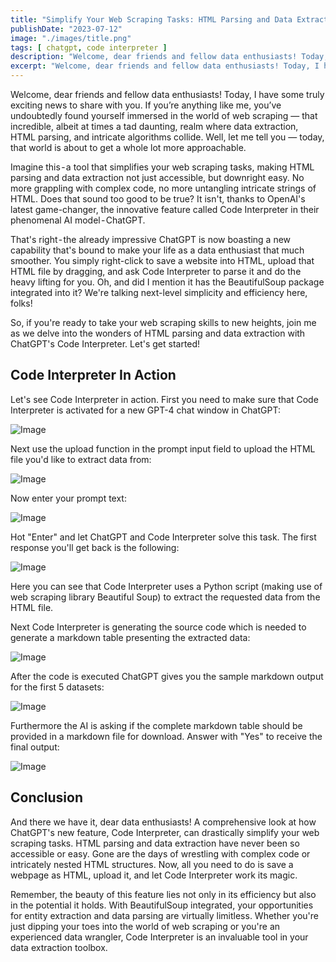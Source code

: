 ```yaml
---
title: "Simplify Your Web Scraping Tasks: HTML Parsing and Data Extraction with ChatGPT’s Code Interpreter"
publishDate: "2023-07-12"
image: "./images/title.png"
tags: [ chatgpt, code interpreter ]
description: "Welcome, dear friends and fellow data enthusiasts! Today, I have some truly exciting news to share with you. If you’re anything like me, you’ve undoubtedly found yourself immersed in the world of web scraping — that incredible, albeit at times a tad daunting, realm where data extraction, HTML parsing, and intricate algorithms collide. Well, let me tell you — today, that world is about to get a whole lot more approachable." 
excerpt: "Welcome, dear friends and fellow data enthusiasts! Today, I have some truly exciting news to share with you. If you’re anything like me, you’ve undoubtedly found yourself immersed in the world of web scraping — that incredible, albeit at times a tad daunting, realm where data extraction, HTML parsing, and intricate algorithms collide. Well, let me tell you — today, that world is about to get a whole lot more approachable."
---
```


Welcome, dear friends and fellow data enthusiasts! Today, I have some truly exciting news to share with you. If you’re anything like me, you’ve undoubtedly found yourself immersed in the world of web scraping — that incredible, albeit at times a tad daunting, realm where data extraction, HTML parsing, and intricate algorithms collide. Well, let me tell you — today, that world is about to get a whole lot more approachable.

Imagine this - a tool that simplifies your web scraping tasks, making HTML parsing and data extraction not just accessible, but downright easy. No more grappling with complex code, no more untangling intricate strings of HTML. Does that sound too good to be true? It isn't, thanks to OpenAI's latest game-changer, the innovative feature called Code Interpreter in their phenomenal AI model - ChatGPT.

That's right - the already impressive ChatGPT is now boasting a new capability that's bound to make your life as a data enthusiast that much smoother. You simply right-click to save a website into HTML, upload that HTML file by dragging, and ask Code Interpreter to parse it and do the heavy lifting for you. Oh, and did I mention it has the BeautifulSoup package integrated into it? We're talking next-level simplicity and efficiency here, folks!

So, if you're ready to take your web scraping skills to new heights, join me as we delve into the wonders of HTML parsing and data extraction with ChatGPT's Code Interpreter. Let's get started!

## Code Interpreter In Action

Let's see Code Interpreter in action. First you need to make sure that Code Interpreter is activated for a new GPT-4 chat window in ChatGPT:

![Image](images/10.png)

Next use the upload function in the prompt input field to upload the HTML file you'd like to extract data from:

![Image](images/20.png)

Now enter your prompt text:

![Image](images/30.png)

Hot "Enter" and let ChatGPT and Code Interpreter solve this task. The first response you'll get back is the following:

![Image](images/40.png)

Here you can see that Code Interpreter uses a Python script (making use of web scraping library Beautiful Soup) to extract the requested data from the HTML file.

Next Code Interpreter is generating the source code which is needed to generate a markdown table presenting the extracted data:

![Image](images/50.png)

After the code is executed ChatGPT gives you the sample markdown output for the first 5 datasets:

![Image](images/60.png)

Furthermore the AI is asking if the complete markdown table should be provided in a markdown file for download. Answer with "Yes" to receive the final output:

![Image](images/70.png)

## Conclusion

And there we have it, dear data enthusiasts! A comprehensive look at how ChatGPT's new feature, Code Interpreter, can drastically simplify your web scraping tasks. HTML parsing and data extraction have never been so accessible or easy. Gone are the days of wrestling with complex code or intricately nested HTML structures. Now, all you need to do is save a webpage as HTML, upload it, and let Code Interpreter work its magic.

Remember, the beauty of this feature lies not only in its efficiency but also in the potential it holds. With BeautifulSoup integrated, your opportunities for entity extraction and data parsing are virtually limitless. Whether you're just dipping your toes into the world of web scraping or you're an experienced data wrangler, Code Interpreter is an invaluable tool in your data extraction toolbox.